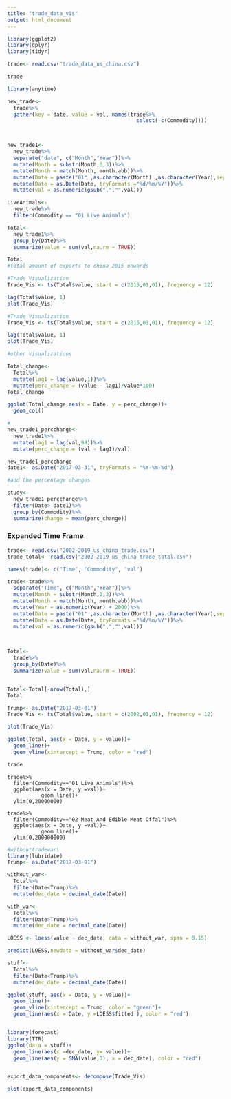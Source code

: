 ```yaml
---
title: "trade_data_vis"
output: html_document
---
```


```r
library(ggplot2)
library(dplyr)
library(tidyr)
```


```r
trade<- read.csv("trade_data_us_china.csv")

trade
```

```r
library(anytime)

new_trade<-
  trade%>%
  gather(key = date, value = val, names(trade%>%
                                          select(-c(Commodity))))



new_trade1<-
  new_trade%>%
  separate("date", c("Month","Year"))%>%
  mutate(Month = substr(Month,0,3))%>%
  mutate(Month = match(Month, month.abb))%>%
  mutate(Date = paste("01" ,as.character(Month) ,as.character(Year),sep="/"))%>%
  mutate(Date = as.Date(Date, tryFormats ="%d/%m/%Y"))%>%
  mutate(val = as.numeric(gsub(",","",val)))

LiveAnimals<-
  new_trade%>%
  filter(Commodity == "01 Live Animals")

Total<-
  new_trade1%>%
  group_by(Date)%>%
  summarize(value = sum(val,na.rm = TRUE))

Total
#total amount of exports to china 2015 onwards

```
```r
#Trade Visualization
Trade_Vis <- ts(Total$value, start = c(2015,01,01), frequency = 12)

lag(Total$value, 1)
plot(Trade_Vis)
```
```r
#Trade Visualization
Trade_Vis <- ts(Total$value, start = c(2015,01,01), frequency = 12)

lag(Total$value, 1)
plot(Trade_Vis)
```


```r
#other visualizations

Total_change<-
  Total%>%
  mutate(lag1 = lag(value,1))%>%
  mutate(perc_change = (value - lag1)/value*100)
Total_change

ggplot(Total_change,aes(x = Date, y = perc_change))+
  geom_col()
```
```r
#
new_trade1_percchange<-
  new_trade1%>%
  mutate(lag1 = lag(val,98))%>%
  mutate(perc_change = (val - lag1)/val)

new_trade1_percchange
date1<- as.Date("2017-03-31", tryFormats = "%Y-%m-%d")

#add the percentage changes 

study<-
  new_trade1_percchange%>%
  filter(Date> date1)%>%
  group_by(Commodity)%>%
  summarize(change = mean(perc_change))
```
### Expanded Time Frame


```r
trade<- read.csv("2002-2019_us_china_trade.csv")
trade_total<- read.csv("2002-2019_us_china_trade_total.csv")
```

```r
names(trade)<- c("Time", "Commodity", "val")

trade<-trade%>%
  separate("Time", c("Month","Year"))%>%
  mutate(Month = substr(Month,0,3))%>%
  mutate(Month = match(Month, month.abb))%>%
  mutate(Year = as.numeric(Year) + 2000)%>%
  mutate(Date = paste("01" ,as.character(Month) ,as.character(Year),sep="/"))%>%
  mutate(Date = as.Date(Date, tryFormats ="%d/%m/%Y"))%>%
  mutate(val = as.numeric(gsub(",","",val)))
  


Total<-
  trade%>%
  group_by(Date)%>%
  summarize(value = sum(val,na.rm = TRUE))


Total<-Total[-nrow(Total),]
Total
```
```r
Trump<- as.Date("2017-03-01")
Trade_Vis <- ts(Total$value, start = c(2002,01,01), frequency = 12)

plot(Trade_Vis)

ggplot(Total, aes(x = Date, y = value))+
  geom_line()+
  geom_vline(xintercept = Trump, color = "red")

trade
```

```
trade%>%
  filter(Commodity=="01 Live Animals")%>%
  ggplot(aes(x = Date, y =val))+
           geom_line()+
  ylim(0,20000000)

trade%>%
  filter(Commodity=="02 Meat And Edible Meat Offal")%>%
  ggplot(aes(x = Date, y =val))+
           geom_line()+
  ylim(0,200000000)

```

```r
#withouttradewar\
library(lubridate)
Trump<- as.Date("2017-03-01")

without_war<-
  Total%>%
  filter(Date<Trump)%>%
  mutate(dec_date = decimal_date(Date))

with_war<-
  Total%>%
  filter(Date>Trump)%>%
  mutate(dec_date = decimal_date(Date))
```

```r
LOESS <- loess(value ~ dec_date, data = without_war, span = 0.15)

predict(LOESS,newdata = without_war$dec_date)

stuff<-
  Total%>%
  filter(Date<Trump)%>%
  mutate(dec_date = decimal_date(Date))

ggplot(stuff, aes(x = Date, y = value))+
  geom_line()+
  geom_vline(xintercept = Trump, color = "green")+
  geom_line(aes(x = Date, y =LOESS$fitted ), color = "red")


library(forecast)
library(TTR)
ggplot(data = stuff)+
  geom_line(aes(x =dec_date, y= value))+
  geom_line(aes(y = SMA(value,3), x = dec_date), color = "red")


export_data_components<- decompose(Trade_Vis)

plot(export_data_components)
```

```r

```


